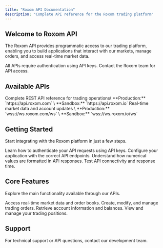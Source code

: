 ```yaml
---
title: "Roxom API Documentation"
description: "Complete API reference for the Roxom trading platform"
---
```


## Welcome to Roxom API

The Roxom API provides programmatic access to our trading platform, enabling you to build applications that interact with our markets, manage orders, and access real-time market data.

<Note>
  All APIs require authentication using API keys. Contact the Roxom team for API access.
</Note>

## Available APIs

<Columns cols={2}>
  <Card title="REST API" icon="terminal" href="/api/api-reference/orders/create">
    Complete REST API reference for trading operations\
    **Production:** `https://api.roxom.com`
    \
    **Sandbox:** `https://api.roxom.io`
  </Card>
  <Card title="WebSocket API" icon="bolt" href="/api/websockets/overview">
    Real-time market data and account updates
    \
    **Production:** `wss://ws.roxom.com/ws`
    \
    **Sandbox:** `wss://ws.roxom.io/ws`
  </Card>
</Columns>

## Getting Started

Start integrating with the Roxom platform in just a few steps.

<Columns cols={2}>
  <Card title="Authentication" icon="key" href="/api/authentication">
    Learn how to authenticate your API requests using API keys.
  </Card>
  <Card title="Base URLs" icon="globe" href="/api/base-urls">
    Configure your application with the correct API endpoints.
  </Card>
  <Card title="Decimal Format" icon="calculator" href="/api/decimal-format">
    Understand how numerical values are formatted in API responses.
  </Card>
  <Card title="Ping" icon="Bullseye" href="/api/ping">
    Test API connectivity and response time.
  </Card>
</Columns>

## Core Features

Explore the main functionality available through our APIs.

<Columns cols={2}>
  <Card title="Market Data" icon="chart-line" href="/api/api-reference/market-data/orderbook">
    Access real-time market data and order books.
  </Card>
  <Card title="Orders" icon="list" href="/api/api-reference/orders/create">
    Create, modify, and manage trading orders.
  </Card>
  <Card title="Account" icon="user" href="/api/api-reference/account/balances">
    Retrieve account information and balances.
  </Card>
  <Card title="Positions" icon="briefcase" href="/api/api-reference/positions/list">
    View and manage your trading positions.
  </Card>
</Columns>

## Support

<Card title="Get Help" icon="question-circle" href="mailto:support@roxom.com">
  For technical support or API questions, contact our development team.
</Card>